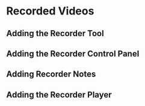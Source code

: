 # Recorded Videos

## Adding the Recorder Tool

## Adding the Recorder Control Panel

## Adding Recorder Notes

## Adding the Recorder Player